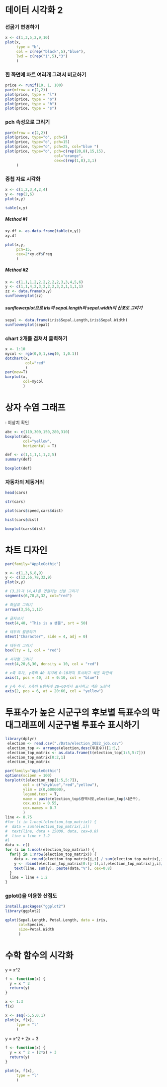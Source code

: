# 데이터 시각화 2

### 선굵기 변경하기

```r
x <- c(1,3,5,2,9,10)
plot(x,
     type = "b",
     col = c(rep("black",5),"blue"),
     lwd = c(rep("1",5),"3")
     )
```

### 한 화면에 차트 여러개 그려서 비교하기

```r
price <- runif(10, 1, 100)
par(mfrow = c(2,2))
plot(price, type = "l")
plot(price, type = "o")
plot(price, type = "h")
plot(price, type = "s")
```

### pch 속성으로 그리기

```r
par(mfrow = c(2,2))
plot(price, type="o", pch=5)
plot(price, type="o", pch=15)
plot(price, type="o", pch=25, col="blue ")
plot(price, type="o", pch=c(rep(20,8),15,15),
                      col="orange",
                      cex=c(rep(1,8),3,1)
     )
```

### 중첩 자료 시각화

```r
x <- c(1,2,3,4,2,4)
y <- rep(2,6)
plot(x,y)
```

```r
table(x,y)
```

##### Method #1

```r
xy.df <- as.data.frame(table(x,y))
xy.df
```

```r
plot(x,y,
     pch=15,
     cex=2*xy.df$Freq
     )
```

##### Method #2

```r
x <- c(1,1,1,2,2,2,2,2,2,3,3,4,5,6)
y <- c(1,1,4,2,3,2,2,2,3,2,1,1,1,1)
zz <- data.frame(x,y)
sunflowerplot(zz)
```

##### sunflowerplot으로 iris의 sepal.length와 sepal.width의 산포도 그리기

```r
sepal <- data.frame(iris$Sepal.Length,iris$Sepal.Width)
sunflowerplot(sepal)
```

### chart 2개를 겹쳐서 출력하기

```r
x <- 1:10
mycol <- rgb(0,0,1,seq(0, 1,0.1))
dotchart(x,
         col="red"
         )
par(new=T)
barplot(x,
        col=mycol
        )
```

# 상자 수염 그래프

: 이상치 확인

```r
abc <- c(110,300,150,280,310)
boxplot(abc,
        col="yellow",
        horizontal = T)
```

```r
def <- c(1,1,1,1,1,2,5)
summary(def)
```

```r
boxplot(def)
```

### 자동차의 제동거리

```r
head(cars)
```

```r
str(cars)
```

```r
plot(cars$speed,cars$dist)
```

```r
hist(cars$dist)
```

```r
boxplot(cars$dist)
```

# 차트 디자인

```r
par(family="AppleGothic")

x <- c(1,3,6,8,9)
y <- c(12,56,78,32,9)
plot(x,y)

# (3,3)과 (4,4)를 연결하는 선분 그리기
segments(6,78,8,32, col="red")

# 화살표 그리기
arrows(3,56,1,12) 

# 글자쓰기
text(4,40, "This is a 샘플", srt = 50)

# 테두리 활용하기
mtext("Character", side = 4, adj = 0)

# 테두리 그리기
box(lty = 1, col = "red")

# 사각형 그리기
rect(4,20,6,30, density = 10, col = "red")

# x축 추가, y축의 40 위치에 0~10까지 표시하고 색은 파란색
axis(1, pos = 40, at = 0:10, col = "blue")

# y축 추가, x축의 6위치에 20~60까지 표시하고 색은 노란색
axis(2, pos = 6, at = 20:60, col = "yellow")
```

# 투표수가 높은 시군구의 후보별 득표수의 막대그래프에 시군구별 투표수 표시하기

```r
library(dplyr)
 election <- read.csv("./Data/election_2022_job.csv")
 election_top <- arrange(election,desc(투표수))[1:5,]
 election_top_matrix <- as.data.frame(t(election_top[1:5,5:7]))
 election_top_matrix[0:2,1]
 election_top_matrix
```

```r
par(family="AppleGothic")
options(scipen = 100)
barplot(t(election_top[1:5,5:7]),
        col = c("skyblue","red","yellow"),
        ylim = c(0,600000),
        legend.text = T,
        name = paste(election_top$광역시도,election_top$시군구),
        cex.axis = 0.55,
        cex.names = 0.7
        )
line <- 0.75
#for (i in 1:ncol(election_top_matrix)) {
#  data = sum(election_top_matrix[,i])
#  text(line, data + 15000, data, cex=0.8)
#  line = line + 1.2
#}
data <- c()
for (i in 1:ncol(election_top_matrix)) {
  for(j in 1:nrow(election_top_matrix)) {
    data <- round(election_top_matrix[j,i] / sum(election_top_matrix[,i]) * 100,2)
    y <- rbind(election_top_matrix[0:(j-1),i],election_top_matrix[j,i]/2)
    text(line, sum(y), paste(data,"%"), cex=0.8)
  }
  line = line + 1.2
}
```

### gplot()을 이용한 산점도

```r
install.packages("ggplot2")
library(ggplot2)
```

```r
qplot(Sepal.Length, Petal.Length, data = iris,
      col=Species,
      size=Petal.Width
      )
```

# 수학 함수의 시각화

y = x\^2

```r
f <- function(x) {
  y = x ^ 2
  return(y)
}
```

```r
x <- 1:3
f(x)
```

```r
x <- seq(-5,5,0.1)
plot(x, f(x),
     type = "l"
     )
```

y = x\^2 + 2x + 3

```r
f <- function(x) {
  y = x ^ 2 + (2*x) + 3
  return(y)
}
```

```r
plot(x, f(x),
     type = "l"
     )
```
